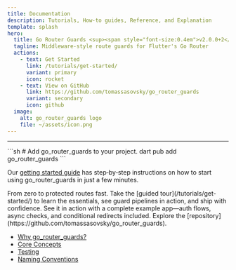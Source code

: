 ```yaml
---
title: Documentation
description: Tutorials, How‑to guides, Reference, and Explanation
template: splash
hero:
  title: Go Router Guards <sup><span style="font-size:0.4em">v2.0.0+2</span></sup>
  tagline: Middleware-style route guards for Flutter's Go Router
  actions:
    - text: Get Started
      link: /tutorials/get-started/
      variant: primary
      icon: rocket
    - text: View on GitHub
      link: https://github.com/tomassasovsky/go_router_guards
      variant: secondary
      icon: github
  image:
    alt: go_router_guards logo
    file: ~/assets/icon.png
---
```



<hr />

<CardGrid>

<SplitCard title="Get Started" icon="rocket">
  ```sh
  # Add go_router_guards to your project.
  dart pub add go_router_guards
  ```

  Our [getting started guide](/tutorials/get-started/) has step‑by‑step instructions on how to start using go_router_guards in just a few minutes.

</SplitCard>

<Card title="Take a guided tour" icon="star">
  From zero to protected routes fast. Take the [guided tour](/tutorials/get-started/) to learn the essentials, see guard pipelines in action, and ship with confidence.
</Card>

<Card title="Build with Guards" icon="laptop">
  See it in action with a complete example app—auth flows, async checks, and conditional redirects included. Explore the [repository](https://github.com/tomassasovsky/go_router_guards).
</Card>

</CardGrid>

<ListCard title="Learn" icon="open-book">

  - [Why go_router_guards?](/explanation/why-go-router-guards)
  - [Core Concepts](/explanation/core-concepts)
  - [Testing](/how-to/testing)
  - [Naming Conventions](/reference/naming-conventions)

</ListCard>

<Discord joinCta="Star us on GitHub" href="https://github.com/tomassasovsky/go_router_guards" />
